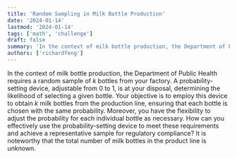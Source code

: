 ```yaml
---
title: 'Random Sampling in Milk Bottle Production'
date: '2024-01-14'
lastmod: '2024-01-14'
tags: ['math', 'challenge']
draft: false
summary: 'In the context of milk bottle production, the Department of Public Health requires a random sample of k bottles from your factory. '
authors: ['richardfeng']
---
```


In the context of milk bottle production, the Department of Public Health requires a random sample of $k$ bottles from your factory. A probability-setting device, adjustable from 0 to 1, is at your disposal, determining the likelihood of selecting a given bottle. Your objective is to employ this device to obtain $k$ milk bottles from the production line, ensuring that each bottle is chosen with the same probability. Moreover, you have the flexibility to adjust the probability for each individual bottle as necessary. How can you effectively use the probability-setting device to meet these requirements and achieve a representative sample for regulatory compliance? It is noteworthy that the total number of milk bottles in the product line is unknown.
